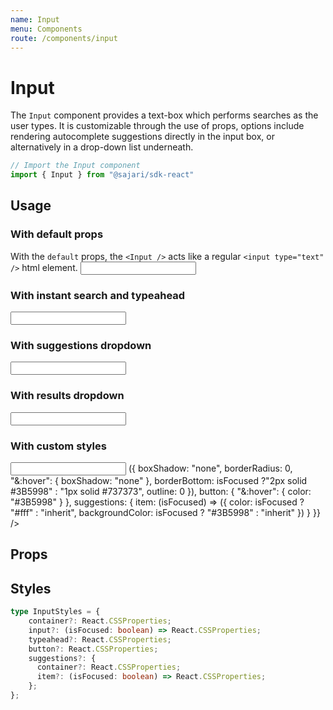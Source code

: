 ```yaml
---
name: Input
menu: Components
route: /components/input
---
```



# Input

The `Input` component provides a text-box which performs searches as the user types.
It is customizable through the use of props, options include rendering autocomplete
suggestions directly in the input box, or alternatively in
a drop-down list underneath.

```javascript
// Import the Input component
import { Input } from "@sajari/sdk-react"
```

## Usage

### With default props
With the `default` props, the `<Input />` acts like a regular `<input type="text" />` html element.
<Playground>
    <InputWrapper>
        <Input />
    </InputWrapper>
</Playground>

### With instant search and typeahead
<Playground>
    <InputWrapper>
        <Input mode="typeahead" instantSearch />
    </InputWrapper>
</Playground>

### With suggestions dropdown
<Playground>
    <InputWrapper style={{height: 300}}>
        <Input mode="typeahead" dropdownMode="suggestions" />
    </InputWrapper>
</Playground>

### With results dropdown
<Playground>
    <InputWrapper style={{height: 400}}>
        <Input mode="typeahead" dropdownMode="results" instantSearch />
    </InputWrapper>
</Playground>

### With custom styles
<Playground>
    <InputWrapper style={{height: 300}}>
        <Input mode="typeahead" dropdownMode="suggestions" styles={{
            container: {
                width: 300,
            },
            input: (isFocused) => ({
                boxShadow: "none",
                borderRadius: 0,
                "&:hover": {
                    boxShadow: "none"
                },
                borderBottom: isFocused ?"2px solid #3B5998" : "1px solid #737373",
                outline: 0
            }),
            button: {
                "&:hover": {
                    color: "#3B5998"
                }
            },
            suggestions: {
                item: (isFocused) => ({
                    color: isFocused ? "#fff" : "inherit",
                    backgroundColor: isFocused ? "#3B5998" : "inherit"
                })
            }
        }} />
    </InputWrapper>
</Playground>


## Props
<PropsTable of={PropsInput} />

## Styles

```typescript
type InputStyles = {
    container?: React.CSSProperties;
    input?: (isFocused: boolean) => React.CSSProperties;
    typeahead?: React.CSSProperties;
    button?: React.CSSProperties;
    suggestions?: {
      container?: React.CSSProperties;
      item?: (isFocused: boolean) => React.CSSProperties;
    };
};
```